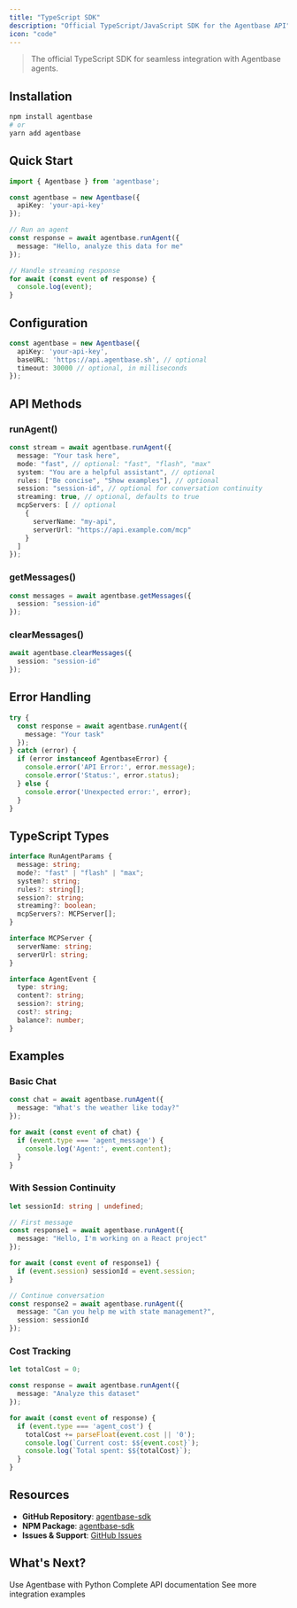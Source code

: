 ```yaml
---
title: "TypeScript SDK"
description: "Official TypeScript/JavaScript SDK for the Agentbase API"
icon: "code"
---
```


> The official TypeScript SDK for seamless integration with Agentbase agents.

## Installation

```bash
npm install agentbase
# or
yarn add agentbase
```

## Quick Start

```typescript
import { Agentbase } from 'agentbase';

const agentbase = new Agentbase({
  apiKey: 'your-api-key'
});

// Run an agent
const response = await agentbase.runAgent({
  message: "Hello, analyze this data for me"
});

// Handle streaming response
for await (const event of response) {
  console.log(event);
}
```

## Configuration

```typescript
const agentbase = new Agentbase({
  apiKey: 'your-api-key',
  baseURL: 'https://api.agentbase.sh', // optional
  timeout: 30000 // optional, in milliseconds
});
```

## API Methods

### runAgent()

```typescript
const stream = await agentbase.runAgent({
  message: "Your task here",
  mode: "fast", // optional: "fast", "flash", "max"
  system: "You are a helpful assistant", // optional
  rules: ["Be concise", "Show examples"], // optional
  session: "session-id", // optional for conversation continuity
  streaming: true, // optional, defaults to true
  mcpServers: [ // optional
    {
      serverName: "my-api",
      serverUrl: "https://api.example.com/mcp"
    }
  ]
});
```

### getMessages()

```typescript
const messages = await agentbase.getMessages({
  session: "session-id"
});
```

### clearMessages()

```typescript
await agentbase.clearMessages({
  session: "session-id"
});
```

## Error Handling

```typescript
try {
  const response = await agentbase.runAgent({
    message: "Your task"
  });
} catch (error) {
  if (error instanceof AgentbaseError) {
    console.error('API Error:', error.message);
    console.error('Status:', error.status);
  } else {
    console.error('Unexpected error:', error);
  }
}
```

## TypeScript Types

```typescript
interface RunAgentParams {
  message: string;
  mode?: "fast" | "flash" | "max";
  system?: string;
  rules?: string[];
  session?: string;
  streaming?: boolean;
  mcpServers?: MCPServer[];
}

interface MCPServer {
  serverName: string;
  serverUrl: string;
}

interface AgentEvent {
  type: string;
  content?: string;
  session?: string;
  cost?: string;
  balance?: number;
}
```

## Examples

### Basic Chat

```typescript
const chat = await agentbase.runAgent({
  message: "What's the weather like today?"
});

for await (const event of chat) {
  if (event.type === 'agent_message') {
    console.log('Agent:', event.content);
  }
}
```

### With Session Continuity

```typescript
let sessionId: string | undefined;

// First message
const response1 = await agentbase.runAgent({
  message: "Hello, I'm working on a React project"
});

for await (const event of response1) {
  if (event.session) sessionId = event.session;
}

// Continue conversation
const response2 = await agentbase.runAgent({
  message: "Can you help me with state management?",
  session: sessionId
});
```

### Cost Tracking

```typescript
let totalCost = 0;

const response = await agentbase.runAgent({
  message: "Analyze this dataset"
});

for await (const event of response) {
  if (event.type === 'agent_cost') {
    totalCost += parseFloat(event.cost || '0');
    console.log(`Current cost: $${event.cost}`);
    console.log(`Total spent: $${totalCost}`);
  }
}
```

## Resources

- **GitHub Repository**: [agentbase-sdk](https://github.com/AgentbaseHQ/agentbase-sdk)
- **NPM Package**: [agentbase-sdk](https://www.npmjs.com/package/agentbase-sdk)
- **Issues & Support**: [GitHub Issues](https://github.com/AgentbaseHQ/agentbase-sdk/issues)

## What's Next?

<CardGroup cols={3}>
  <Card title="Python SDK" icon="python" href="/sdk/python-sdk">
    Use Agentbase with Python
  </Card>
  
  <Card title="API Reference" icon="code" href="/api/run-agent">
    Complete API documentation
  </Card>
  
  <Card title="Examples" icon="lightbulb" href="/api/example">
    See more integration examples
  </Card>
</CardGroup>
